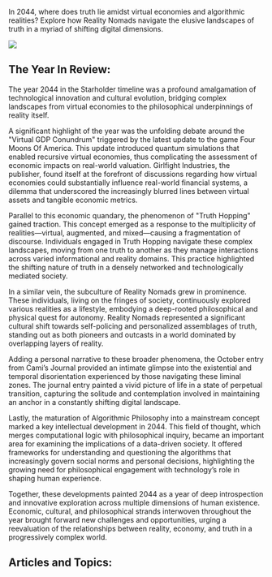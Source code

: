 In 2044, where does truth lie amidst virtual economies and algorithmic realities? Explore how Reality Nomads navigate the elusive landscapes of truth in a myriad of shifting digital dimensions.

![](2044_reality_nomads.png)

## The Year In Review:

The year 2044 in the Starholder timeline was a profound amalgamation of technological innovation and cultural evolution, bridging complex landscapes from virtual economies to the philosophical underpinnings of reality itself.

A significant highlight of the year was the unfolding debate around the "Virtual GDP Conundrum" triggered by the latest update to the game Four Moons Of America. This update introduced quantum simulations that enabled recursive virtual economies, thus complicating the assessment of economic impacts on real-world valuation. Girlfight Industries, the publisher, found itself at the forefront of discussions regarding how virtual economies could substantially influence real-world financial systems, a dilemma that underscored the increasingly blurred lines between virtual assets and tangible economic metrics.

Parallel to this economic quandary, the phenomenon of "Truth Hopping" gained traction. This concept emerged as a response to the multiplicity of realities—virtual, augmented, and mixed—causing a fragmentation of discourse. Individuals engaged in Truth Hopping navigate these complex landscapes, moving from one truth to another as they manage interactions across varied informational and reality domains. This practice highlighted the shifting nature of truth in a densely networked and technologically mediated society.

In a similar vein, the subculture of Reality Nomads grew in prominence. These individuals, living on the fringes of society, continuously explored various realities as a lifestyle, embodying a deep-rooted philosophical and physical quest for autonomy. Reality Nomads represented a significant cultural shift towards self-policing and personalized assemblages of truth, standing out as both pioneers and outcasts in a world dominated by overlapping layers of reality.

Adding a personal narrative to these broader phenomena, the October entry from Cami’s Journal provided an intimate glimpse into the existential and temporal disorientation experienced by those navigating these liminal zones. The journal entry painted a vivid picture of life in a state of perpetual transition, capturing the solitude and contemplation involved in maintaining an anchor in a constantly shifting digital landscape.

Lastly, the maturation of Algorithmic Philosophy into a mainstream concept marked a key intellectual development in 2044. This field of thought, which merges computational logic with philosophical inquiry, became an important area for examining the implications of a data-driven society. It offered frameworks for understanding and questioning the algorithms that increasingly govern social norms and personal decisions, highlighting the growing need for philosophical engagement with technology’s role in shaping human experience.

Together, these developments painted 2044 as a year of deep introspection and innovative exploration across multiple dimensions of human existence. Economic, cultural, and philosophical strands interwoven throughout the year brought forward new challenges and opportunities, urging a reevaluation of the relationships between reality, economy, and truth in a progressively complex world.

## Articles and Topics:
